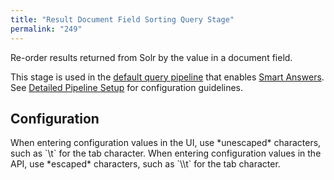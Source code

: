 ```yaml
---
title: "Result Document Field Sorting Query Stage"
permalink: "249"
---
```


Re-order results returned from Solr by the value in a document field.

This stage is used in the [default query pipeline](/fusion-ai/4.2/461/smart-answers) that enables [Smart Answers](/how-to/684/faq-solution-part-2#default-pipelines). See [Detailed Pipeline Setup](/fusion-ai/4.2/509/smart-answers-detailed-pipeline-setup) for configuration guidelines.

## Configuration

<Tip>
When entering configuration values in the UI, use *unescaped* characters, such as `\t` for the tab character. When entering configuration values in the API, use *escaped* characters, such as `\\t` for the tab character.
</Tip>


<SchemaParamFields schema={schema}/>
